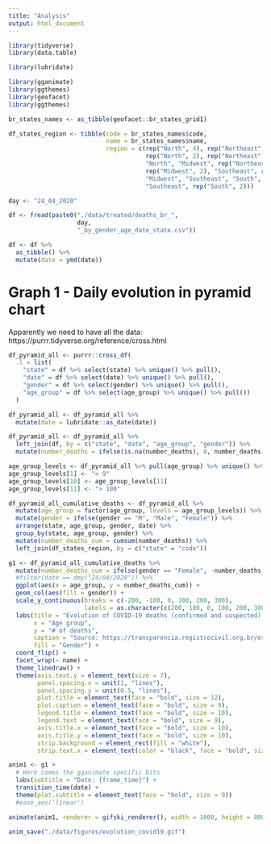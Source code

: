 ```yaml
---
title: "Analysis"
output: html_document
---
```


```r
library(tidyverse)
library(data.table)

library(lubridate)

library(gganimate)
library(ggthemes)
library(geofacet)
library(ggthemes)
```

```r
br_states_names <- as_tibble(geofacet::br_states_grid1)

df_states_region <- tibble(code = br_states_names$code,
                           name = br_states_names$name,
                           region = c(rep("North", 4), rep("Northeast", 2),
                                      rep("North", 2), rep("Northeast", 3),
                                      "North", "Midwest", rep("Northeast", 2),
                                      rep("Midwest", 2), "Southeast", rep("Northeast", 2),
                                      "Midwest", "Southeast", "South", "Southeast",
                                      "Southeast", rep("South", 2)))
```

```r
day <- "24_04_2020"

df <- fread(paste0("./data/treated/deaths_br_", 
                   day,
                   "_by_gender_age_date_state.csv"))
```

```r
df <- df %>% 
  as_tibble() %>% 
  mutate(date = ymd(date))
```

# Graph 1 - Daily evolution in pyramid chart

Apparently we need to have all the data: 
https://purrr.tidyverse.org/reference/cross.html

```r
df_pyramid_all <- purrr::cross_df(
  .l = list(
    "state" = df %>% select(state) %>% unique() %>% pull(),
    "date" = df %>% select(date) %>% unique() %>% pull(),
    "gender" = df %>% select(gender) %>% unique() %>% pull(),
    "age_group" = df %>% select(age_group) %>% unique() %>% pull())
  )

df_pyramid_all <- df_pyramid_all %>% 
  mutate(date = lubridate::as_date(date))
```

```r
df_pyramid_all <- df_pyramid_all %>% 
  left_join(df, by = c("state", "date", "age_group", "gender")) %>% 
  mutate(number_deaths = ifelse(is.na(number_deaths), 0, number_deaths))
```

```r
age_group_levels <- df_pyramid_all %>% pull(age_group) %>% unique() %>% sort()
age_group_levels[1] <- "< 9"
age_group_levels[10] <- age_group_levels[11]
age_group_levels[11] <- "> 100"

df_pyramid_all_cumulative_deaths <- df_pyramid_all %>% 
  mutate(age_group = factor(age_group, levels = age_group_levels)) %>% 
  mutate(gender = ifelse(gender == "M", "Male", "Female")) %>% 
  arrange(state, age_group, gender, date) %>% 
  group_by(state, age_group, gender) %>% 
  mutate(number_deaths_cum = cumsum(number_deaths)) %>% 
  left_join(df_states_region, by = c("state" = "code"))
```

```r
g1 <- df_pyramid_all_cumulative_deaths %>% 
  mutate(number_deaths_cum = ifelse(gender == "Female", -number_deaths_cum, number_deaths_cum)) %>% 
  #filter(date == dmy("24/04/2020")) %>% 
  ggplot(aes(x = age_group, y = number_deaths_cum)) +
  geom_col(aes(fill = gender)) +
  scale_y_continuous(breaks = c(-200, -100, 0, 100, 200, 300),
                     labels = as.character(c(200, 100, 0, 100, 200, 300))) +
  labs(title = "Evolution of COVID-19 deaths (confirmed and suspected) across brazilian states - by gender and age group",
       x = "Age group", 
       y = "# of deaths",
       caption = "Source: https://transparencia.registrocivil.org.br/especial-covid\nVis: @estevaovilela with ggplot2",
       fill = "Gender") +
  coord_flip() +
  facet_wrap(~ name) +
  theme_linedraw() +
  theme(axis.text.y = element_text(size = 7),
        panel.spacing.x = unit(1, "lines"),
        panel.spacing.y = unit(0.5, "lines"),
        plot.title = element_text(face = "bold", size = 12),
        plot.caption = element_text(face = "bold", size = 9),
        legend.title = element_text(face = "bold", size = 10),
        legend.text = element_text(face = "bold", size = 9),
        axis.title.x = element_text(face = "bold", size = 10),
        axis.title.y = element_text(face = "bold", size = 10),
        strip.background = element_rect(fill = "white"),
        strip.text.x = element_text(color = "black", face = "bold", size = 9))

anim1 <- g1 +
  # Here comes the gganimate specific bits
  labs(subtitle = "Date: {frame_time}") +
  transition_time(date) +
  theme(plot.subtitle = element_text(face = "bold", size = 9))
  #ease_aes('linear')

animate(anim1, renderer = gifski_renderer(), width = 1000, height = 800)

anim_save("./data/figures/evolution_covid19.gif")
```
